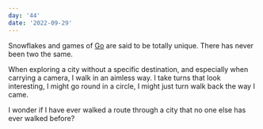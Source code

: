 ```yaml
---
day: '44'
date: '2022-09-29'
---
```


Snowflakes and games of [Go](<https://en.wikipedia.org/wiki/Go_(game)>) are said to be totally unique. There has never been two the same.

When exploring a city without a specific destination, and especially when carrying a camera, I walk in an aimless way. I take turns that look interesting, I might go round in a circle, I might just turn walk back the way I came.

I wonder if I have ever walked a route through a city that no one else has ever walked before?
